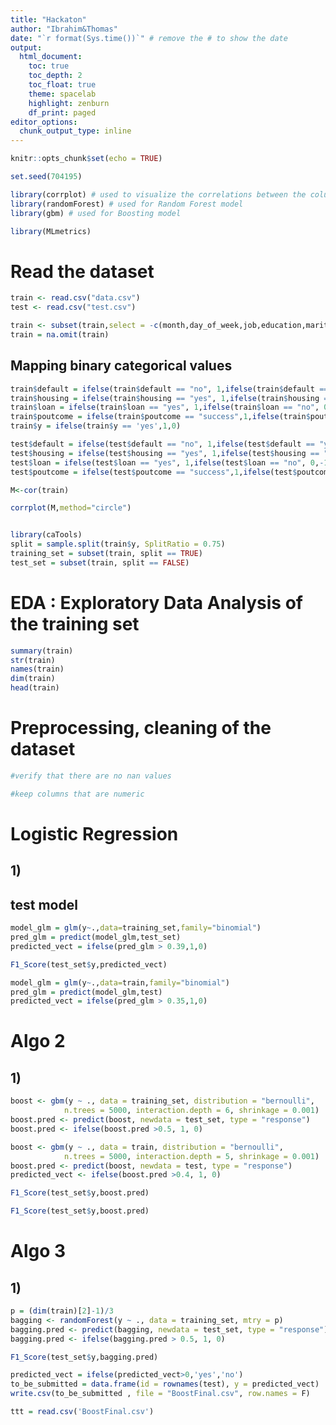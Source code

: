 ```yaml
---
title: "Hackaton"
author: "Ibrahim&Thomas"
date: "`r format(Sys.time())`" # remove the # to show the date
output:
  html_document:
    toc: true
    toc_depth: 2
    toc_float: true
    theme: spacelab
    highlight: zenburn
    df_print: paged
editor_options: 
  chunk_output_type: inline
---
```

```r
knitr::opts_chunk$set(echo = TRUE)
```
```r
set.seed(704195)
```

```r
library(corrplot) # used to visualize the correlations between the columns of our dataset
library(randomForest) # used for Random Forest model
library(gbm) # used for Boosting model
```


```r
library(MLmetrics)
```


# Read the dataset

```r

train <- read.csv("data.csv")
test <- read.csv("test.csv")

```


```r
train <- subset(train,select = -c(month,day_of_week,job,education,marital,contact,previous))
train = na.omit(train)
```


## Mapping binary categorical values
```r
train$default = ifelse(train$default == "no", 1,ifelse(train$default == "yes", -1,0))
train$housing = ifelse(train$housing == "yes", 1,ifelse(train$housing == "no", 0,-1))
train$loan = ifelse(train$loan == "yes", 1,ifelse(train$loan == "no", 0,-1))
train$poutcome = ifelse(train$poutcome == "success",1,ifelse(train$poutcome == "failure",0,-1))
train$y = ifelse(train$y == 'yes',1,0)

```

```r
test$default = ifelse(test$default == "no", 1,ifelse(test$default == "yes", -1,0))
test$housing = ifelse(test$housing == "yes", 1,ifelse(test$housing == "no", 0,-1))
test$loan = ifelse(test$loan == "yes", 1,ifelse(test$loan == "no", 0,-1))
test$poutcome = ifelse(test$poutcome == "success",1,ifelse(test$poutcome == "failure",0,-1))
```

```r
M<-cor(train)
```

```r
corrplot(M,method="circle")
```

```r

```


```r
library(caTools)
split = sample.split(train$y, SplitRatio = 0.75)
training_set = subset(train, split == TRUE)
test_set = subset(train, split == FALSE)
```


# EDA : Exploratory Data Analysis of the training set 

```r

summary(train)
str(train)
names(train)
dim(train)
head(train)


```



# Preprocessing, cleaning of the dataset

```r

#verify that there are no nan values

#keep columns that are numeric
```




# Logistic Regression 


## 1)

## test model
```r
model_glm = glm(y~.,data=training_set,family="binomial")
pred_glm = predict(model_glm,test_set)
predicted_vect = ifelse(pred_glm > 0.39,1,0)
```

```r
F1_Score(test_set$y,predicted_vect)
```


```r
model_glm = glm(y~.,data=train,family="binomial")
pred_glm = predict(model_glm,test)
predicted_vect = ifelse(pred_glm > 0.35,1,0)
```




# Algo 2 


## 1)

```r
boost <- gbm(y ~ ., data = training_set, distribution = "bernoulli",
            n.trees = 5000, interaction.depth = 6, shrinkage = 0.001)
boost.pred <- predict(boost, newdata = test_set, type = "response")
boost.pred <- ifelse(boost.pred >0.5, 1, 0)
```

```r
boost <- gbm(y ~ ., data = train, distribution = "bernoulli",
            n.trees = 5000, interaction.depth = 5, shrinkage = 0.001)
boost.pred <- predict(boost, newdata = test, type = "response")
predicted_vect <- ifelse(boost.pred >0.4, 1, 0)
```



```r
F1_Score(test_set$y,boost.pred)
```

```r
F1_Score(test_set$y,boost.pred)
```


# Algo 3 


## 1)
```r
p = (dim(train)[2]-1)/3
bagging <- randomForest(y ~ ., data = training_set, mtry = p)
bagging.pred <- predict(bagging, newdata = test_set, type = "response")
bagging.pred <- ifelse(bagging.pred > 0.5, 1, 0)
```

```r
F1_Score(test_set$y,bagging.pred)
```


```r
predicted_vect = ifelse(predicted_vect>0,'yes','no')
to_be_submitted = data.frame(id = rownames(test), y = predicted_vect)
write.csv(to_be_submitted , file = "BoostFinal.csv", row.names = F)
```


```r
ttt = read.csv('BoostFinal.csv')
```





